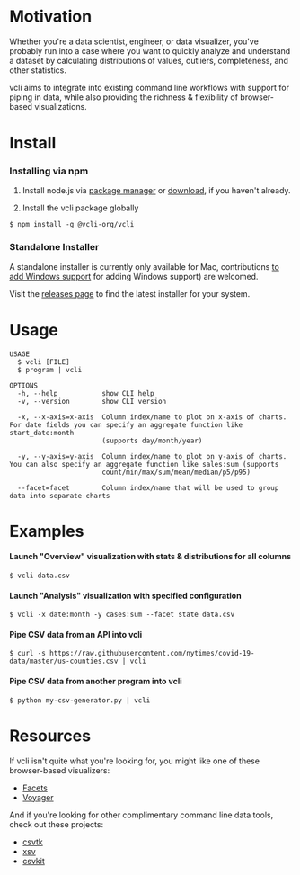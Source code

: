 # Motivation

Whether you're a data scientist, engineer, or data visualizer, you've probably run into a case where you want to quickly analyze and understand a dataset by calculating distributions of values, outliers, completeness, and other statistics.

vcli aims to integrate into existing command line workflows with support for piping in data, while also providing the richness & flexibility of browser-based visualizations.

# Install

### Installing via npm

1. Install node.js via [package manager](https://nodejs.org/en/download/package-manager/#macos) or [download](https://nodejs.org/en/download/), if you haven't already.

2. Install the vcli package globally

```sh-session
$ npm install -g @vcli-org/vcli
```

### Standalone Installer

A standalone installer is currently only available for Mac, contributions [to add Windows support](https://github.com/schnerd/vcli/issues/3) for adding Windows support) are welcomed.

Visit the [releases page](https://github.com/schnerd/vcli/releases) to find the latest installer for your system.

# Usage

```
USAGE
  $ vcli [FILE]
  $ program | vcli

OPTIONS
  -h, --help           show CLI help
  -v, --version        show CLI version

  -x, --x-axis=x-axis  Column index/name to plot on x-axis of charts. For date fields you can specify an aggregate function like start_date:month
                       (supports day/month/year)

  -y, --y-axis=y-axis  Column index/name to plot on y-axis of charts. You can also specify an aggregate function like sales:sum (supports
                       count/min/max/sum/mean/median/p5/p95)

  --facet=facet        Column index/name that will be used to group data into separate charts
```

# Examples

#### Launch "Overview" visualization with stats & distributions for all columns

```
$ vcli data.csv
```

#### Launch "Analysis" visualization with specified configuration

```
$ vcli -x date:month -y cases:sum --facet state data.csv
```

#### Pipe CSV data from an API into vcli

```
$ curl -s https://raw.githubusercontent.com/nytimes/covid-19-data/master/us-counties.csv | vcli
```

#### Pipe CSV data from another program into vcli

```
$ python my-csv-generator.py | vcli
```

# Resources

If vcli isn't quite what you're looking for, you might like one of these browser-based visualizers:

- [Facets](https://pair-code.github.io/facets/)
- [Voyager](https://vega.github.io/voyager/)

And if you're looking for other complimentary command line data tools, check out these projects:

- [csvtk](https://github.com/shenwei356/csvtk)
- [xsv](https://github.com/BurntSushi/xsv)
- [csvkit](https://csvkit.readthedocs.io/en/latest/)


